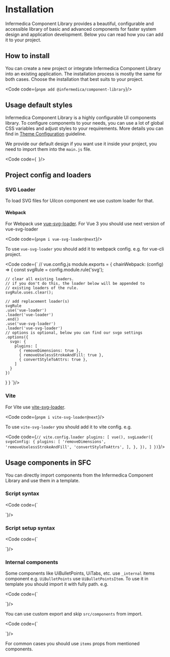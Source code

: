 
<Meta title="Getting Started/Development Guide/Installation"/>

# Installation
Infermedica Component Library provides a beautiful, configurable and accessible library of basic and advanced components for faster system design and application development.
Below you can read how you can add it to your project.

<PageOutline/>

## How to install
You can create a new project or integrate Infermedica Component Library into an existing application. The installation process is mostly
the same for both cases. Choose the installation that best suits to your project.

<Code code={`
pnpm add @infermedica/component-library
`}/>

## Usage default styles
Infermedica Component Library is a highly configurable UI components library. To configure components to your needs, you can use a lot of global
CSS variables and adjust styles to your requirements. More details you can find in <a href="/docs/getting-started-development-guide-theme-configuration--page">Theme Configuration</a> guideline.

We provide our default design if you want use it inside your project, you need to import them into the `main.js` file.

<Code code={`
`}/>

## Project config and loaders

### SVG Loader
To load SVG files for UiIcon component we use custom loader for that.

#### Webpack
For Webpack use [vue-svg-loader](https://www.npmjs.com/package/vue-svg-loader).
For Vue 3 you should use next version of vue-svg-loader

<Code code={`
pnpm i vue-svg-loader@next
`}/>

To use `vue-svg-loader` you should add it to webpack config. e.g. for vue-cli project.

<Code code={`
// vue.config.js
module.exports = {
  chainWebpack: (config) => {
    const svgRule = config.module.rule('svg');

    // clear all existing loaders.
    // if you don't do this, the loader below will be appended to
    // existing loaders of the rule.
    svgRule.uses.clear();

    // add replacement loader(s)
    svgRule
    .use('vue-loader')
    .loader('vue-loader')
    .end()
    .use('vue-svg-loader')
    .loader('vue-svg-loader')
    // options is optional, below you can find our svgo settings
    .options({
      svgo: {
        plugins: [
          { removeDimensions: true },
          { removeUselessStrokeAndFill: true },
          { convertStyleToAttrs: true },
        ]
      }
    })
  }
}
`}/>

### Vite
For Vite use [vite-svg-loader](https://www.npmjs.com/package/vite-svg-loader).

<Code code={`
pnpm i vite-svg-loader@next
`}/>

To use `vite-svg-loader` you should add it to vite config. e.g.

<Code code={`
// vite.config.loader
  plugins: [
    vue(),
    svgLoader({
      svgoConfig: {
        plugins: [
          'removeDimensions',
          'removeUselessStrokeAndFill',
          'convertStyleToAttrs',
        ],
      },
    }),
  ]
})
`}/>

## Usage components in SFC
You can directly import components from the Infermedica Component Library and use them in a template.

### Script syntax

<Code code={`
<template>
  <UiComponentName>
</template>

<script setup>

  components: {
    UiComponentName,
  }
}
</script>
`}/>

### Script setup syntax

<Code code={`
<template>
  <UiComponentName/>
</template>

<script setup>
</script>
`}/>

### Internal components
Some components like UiBulletPoints, UiTabs, etc. use `_internal` items component e.g. `UiBulletPoints` use `UiBulletPointsItem`.
To use it in template you should import it with fully path. e.g.

<Code code={`
<template>
  <UiToggleButtonGroup>
    <UiToggleButton/>
  </UiToggleButtonGroup>
</template>

<script setup>
</script>
`}/>

You can use custom export and skip `src/components` from import.

<Code code={`
<script setup>
</script>
`}/>

For common cases you should use `items` props from mentioned components.
